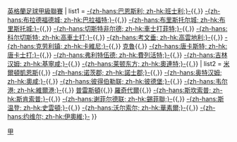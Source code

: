 {{Navbox
| name = 英甲2014-15
| title = [[2014年至2015年英格蘭足球甲級聯賽|2014/15年]]{{,}}[[英格蘭足球甲級聯賽]]
| list1 = [[巴恩斯利足球俱乐部|-{zh-hans:巴恩斯利; zh-hk:班士利;}-]]{{,}} [[布拉德福德城足球俱乐部|-{zh-hans:布拉德福德城; zh-hk:巴拉福特;}-]]{{,}} [[布里斯托尔城足球俱乐部|-{zh-hans:布里斯托尔城; zh-hk:布里斯托城;}-]]{{,}} [[切斯特菲尔德足球俱乐部|-{zh-hans:切斯特非尔德; zh-hk:車士打菲特;}-]]{{,}} [[科尔切斯特联足球俱乐部|-{zh-hans:科尔切斯特; zh-hk:高車士打;}-]]{{,}} [[考文垂足球俱乐部|-{zh-hans:考文垂; zh-hk:高雲地利;}-]]{{,}} [[克劳利镇足球俱乐部|-{zh-hans:克劳利镇; zh-hk:卡維尼;}-]]{{,}} [[克鲁足球俱乐部|克魯]]{{,}} [[唐卡斯特流浪足球俱乐部|-{zh-hans:唐卡斯特; zh-hk:唐卡士打;}-]]{{,}} [[弗利特伍德镇足球俱乐部|-{zh-hans:弗利特伍德; zh-hk:費列活特;}-]]{{,}} [[吉林汉姆足球俱乐部|-{zh-hans:吉林汉姆; zh-hk:基寧咸;}-]]{{,}} [[莱顿东方足球俱乐部|-{zh-hans:莱顿东方; zh-hk:奧連特;}-]]{{,}}    
| list2 = [[米尔顿凯恩斯足球俱乐部|米爾頓凱恩斯]]{{,}} [[諾士郡足球會|-{zh-hans:诺茨郡; zh-hk:諾士郡;}-]]{{,}} [[奥尔德姆足球俱乐部|-{zh-hans:奥特汉姆; zh-hk:奧咸;}-]]{{,}} [[彼得伯勒联足球俱乐部|-{zh-hans:彼得伯勒联; zh-hk:彼德堡;}-]]{{,}} [[韦尔港足球俱乐部|-{zh-hans:韦尔港; zh-hk:維爾港;}-]]{{,}} [[普雷斯顿足球俱乐部|普雷斯頓]]{{,}} [[罗奇代尔足球俱乐部|羅奇代爾]]{{,}} [[斯坎索普联足球俱乐部|-{zh-hans:斯坎索普; zh-hk:斯肯索普;}-]]{{,}} [[谢菲尔德联足球俱乐部|-{zh-hans:谢菲尔德联; zh-hk:錫菲聯;}-]]{{,}} [[斯温登足球俱乐部|-{zh-hans:斯温登; zh-hk:史雲頓;}-]]{{,}} [[沃尔索尔足球俱乐部|-{zh-hans:沃尔索尔; zh-hk:華素爾;}-]]{{,}} [[约维尔足球俱乐部|-{zh-hans:约维尔; zh-hk:伊奧維;}-]] 
}}<noinclude>
[[Category:英格兰足球联赛模板|甲]]
</noinclude>